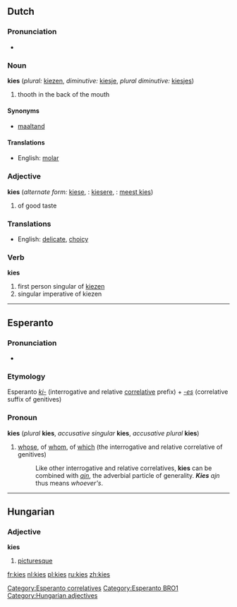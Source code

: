 ==Dutch==
=== Pronunciation ===
*{{IPA|/kiːs/}}

===Noun===
'''kies''' {{m}} (''plural:'' [[kiezen]], ''diminutive:'' [[kiesje]], ''plural diminutive:'' [[kiesjes]])

# thooth in the back of the mouth

====Synonyms====
*[[maaltand]]

====Translations====
*English: [[molar]]

===Adjective===
'''kies''' (''alternate form:'' [[kiese]], {{compar}}: [[kiesere]], {{superl}}: [[meest kies]])

# of good taste

===Translations===
*English: [[delicate]], [[choicy]]

===Verb===
'''kies'''

#first person singular of [[kiezen]]
#singular imperative of kiezen


----
==Esperanto==
=== Pronunciation ===
*{{IPA|/'kɪɛs/}}

===Etymology===
Esperanto ''[[ki-]]'' (interrogative and relative [[:Category:Esperanto correlatives|correlative]] prefix) + ''[[-es]]'' (correlative suffix of genitives)

===Pronoun===
'''kies''' (''plural'' '''kies''', ''accusative singular'' '''kies''', ''accusative plural'' '''kies''')

#[[whose]], of [[whom]], of [[which]] (the interrogative and relative correlative of genitives)
#: Like other interrogative and relative correlatives, '''kies''' can be combined with ''[[ajn]]'', the adverbial particle of generality. '''''Kies''' ajn'' thus means ''whoever's''.

[[Category:Esperanto correlatives]]
[[Category:Esperanto BRO1]]


----

==Hungarian==

===Adjective===
'''kies'''

# [[picturesque]]

[[Category:Hungarian adjectives]]

[[fr:kies]]
[[nl:kies]]
[[pl:kies]]
[[ru:kies]]
[[zh:kies]]